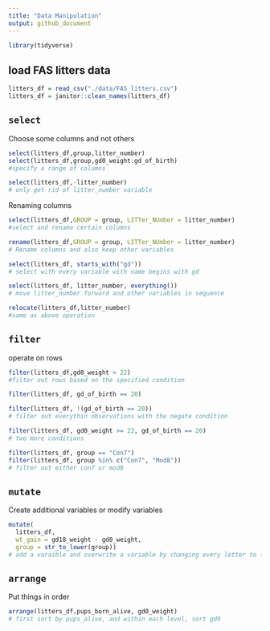 ```yaml
---
title: "Data Manipulation"
output: github_document
---
```


```r
library(tidyverse)
```

## load FAS litters data
```r
litters_df = read_csv("./data/FAS_litters.csv")
litters_df = janitor::clean_names(litters_df)
```

## `select`

Choose some columns and not others
```r
select(litters_df,group,litter_number)
select(litters_df,group,gd0_weight:gd_of_birth)
#specify a range of columns
```

```r
select(litters_df,-litter_number)
# only get rid of litter_number variable
```

Renaming columns
```r
select(litters_df,GROUP = group, LITTer_NUmber = litter_number)
#select and rename certain columns
```

```r
rename(litters_df,GROUP = group, LITTer_NUmber = litter_number)
# Rename columns and also keep other variables
```

```r
select(litters_df, starts_with("gd"))
# select with every variable with name begins with gd
```

```r
select(litters_df, litter_number, everything())
# move litter_number forward and other variables in sequence
```

```r
relocate(litters_df,litter_number)
#same as above operation
```

##  `filter`
operate on rows

```r
filter(litters_df,gd0_weight < 22)
#filter out rows based on the specified condition
```

```r
filter(litters_df, gd_of_birth == 20)
```

```r
filter(litters_df, !(gd_of_birth == 20))
# filter out everythin observations with the negate condition
```

```r
filter(litters_df, gd0_weight >= 22, gd_of_birth == 20)
# two more conditions
```

```r
filter(litters_df, group == "Con7")
filter(litters_df, group %in% c("Con7", "Mod8"))
# filter out either con7 or mod8
```

## `mutate`

Create additional variables or modify variables

```r
mutate(
  litters_df, 
  wt_gain = gd18_weight - gd0_weight,
  group = str_to_lower(group))
# add a varaible and overwrite a variable by changing every letter to lower case
```


## `arrange`

Put things in order

```r
arrange(litters_df,pups_born_alive, gd0_weight)
# first sort by pups_alive, and within each level, sort gd0
```








